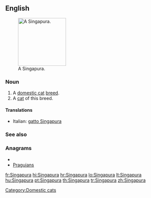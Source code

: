 ==English==
[[File:Raffles singapura cat.jpg|thumb|right|150px|A Singapura.]]
===Noun===
{{en-noun}}

# A [[domestic cat]] [[breed]].
# A [[cat]] of this breed.

====Translations====
{{checktrans-top}}
*Italian: [[gatto Singapura]]
{{checktrans-mid}}

{{checktrans-bottom}}

===See also===
{{pedia|Singapura (cat)}}
{{commonslite|Category:Singapura}}

===Anagrams===
* {{alphagram|aaginprsu}}
* [[Praguians#English|Praguians]]


[[Category:Domestic cats]]

[[fr:Singapura]]
[[hi:Singapura]]
[[hr:Singapura]]
[[lo:Singapura]]
[[lt:Singapura]]
[[hu:Singapura]]
[[pt:Singapura]]
[[th:Singapura]]
[[tr:Singapura]]
[[zh:Singapura]]